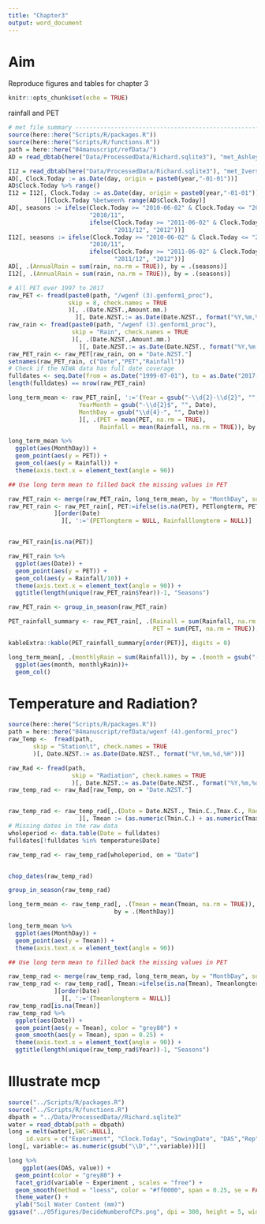 ```yaml
---
title: "Chapter3"
output: word_document
---
```


# Aim 

Reproduce figures and tables for chapter 3

```r
knitr::opts_chunk$set(echo = TRUE)
```


rainfall and PET

```r

# met file summary --------------------------------------------------------
source(here::here("Scripts/R/packages.R"))
source(here::here("Scripts/R/functions.R"))
path = here::here("04manuscript/refData/")
AD = read_dbtab(here("Data/ProcessedData/Richard.sqlite3"), "met_AshleyDene")

I12 = read_dbtab(here("Data/ProcessedData/Richard.sqlite3"), "met_Iversen12")
AD[, Clock.Today := as.Date(day, origin = paste0(year,"-01-01"))]
AD$Clock.Today %>% range()
I12 = I12[, Clock.Today := as.Date(day, origin = paste0(year,"-01-01"))
          ][Clock.Today %between% range(AD$Clock.Today)]
AD[, seasons := ifelse(Clock.Today >= "2010-06-02" & Clock.Today <= "2011-06-01",
                       "2010/11", 
                       ifelse(Clock.Today >= "2011-06-02" & Clock.Today <= "2012-06-01",
                              "2011/12", "2012"))]
I12[, seasons := ifelse(Clock.Today >= "2010-06-02" & Clock.Today <= "2011-06-01",
                       "2010/11", 
                       ifelse(Clock.Today >= "2011-06-02" & Clock.Today <= "2012-06-01",
                              "2011/12", "2012"))]
AD[, .(AnnualRain = sum(rain, na.rm = TRUE)), by = .(seasons)]
I12[, .(AnnualRain = sum(rain, na.rm = TRUE)), by = .(seasons)]

# All PET over 1997 to 2017
raw_PET <- fread(paste0(path, "/wgenf (3).genform1_proc"),
                 skip = 8, check.names = TRUE
                 )[, .(Date.NZST.,Amount.mm.)
                   ][, Date.NZST.:= as.Date(Date.NZST., format("%Y,%m,%d,%H"))]
raw_rain <- fread(paste0(path, "/wgenf (3).genform1_proc"),
                  skip = "Rain", check.names = TRUE
                  )[, .(Date.NZST.,Amount.mm.)
                    ][, Date.NZST.:= as.Date(Date.NZST., format("%Y,%m,%d,%H"))]
raw_PET_rain <- raw_PET[raw_rain, on = "Date.NZST."]
setnames(raw_PET_rain, c("Date","PET","Rainfall"))
# Check if the NIWA data has full date coverage
fulldates <- seq.Date(from = as.Date("1999-07-01"), to = as.Date("2017-06-30"), by = "day")
length(fulldates) == nrow(raw_PET_rain)

long_term_mean <- raw_PET_rain[, ':='(Year = gsub("-\\d{2}-\\d{2}", "", Date),
                    YearMonth = gsub("-\\d{2}$", "", Date),
                    MonthDay = gsub("\\d{4}-", "", Date))
                    ][, .(PET = mean(PET, na.rm = TRUE),
                          Rainfall = mean(Rainfall, na.rm = TRUE)), by = .(MonthDay)]

long_term_mean %>% 
  ggplot(aes(MonthDay)) +
  geom_point(aes(y = PET)) +
  geom_col(aes(y = Rainfall)) +
  theme(axis.text.x = element_text(angle = 90))

## Use long term mean to filled back the missing values in PET

raw_PET_rain <- merge(raw_PET_rain, long_term_mean, by = "MonthDay", suffixes = c("", "longterm"))
raw_PET_rain <- raw_PET_rain[, PET:=ifelse(is.na(PET), PETlongterm, PET)
             ][order(Date)
               ][, ':='(PETlongterm = NULL, Rainfalllongterm = NULL)]


raw_PET_rain[is.na(PET)]

raw_PET_rain %>% 
  ggplot(aes(Date)) +
  geom_point(aes(y = PET)) +
  geom_col(aes(y = Rainfall/10)) +
  theme(axis.text.x = element_text(angle = 90)) +
  ggtitle(length(unique(raw_PET_rain$Year))-1, "Seasons")

```
```r
raw_PET_rain <- group_in_season(raw_PET_rain)
```

```r
PET_rainfall_summary <- raw_PET_rain[, .(Rainall = sum(Rainfall, na.rm = TRUE),
                                         PET = sum(PET, na.rm = TRUE)), by = .(Season)]

kableExtra::kable(PET_rainfall_summary[order(PET)], digits = 0)

```
```r
long_term_mean[, .(monthlyRain = sum(Rainfall)), by = .(month = gsub("-\\d{2}","", MonthDay))] %>% 
  ggplot(aes(month, monthlyRain))+
  geom_col()
```
# Temperature and Radiation? 


```r
source(here::here("Scripts/R/packages.R"))
path = here::here("04manuscript/refData/wgenf (4).genform1_proc")
raw_Temp <-  fread(path,
       skip = "Station\t", check.names = TRUE
       )[, Date.NZST.:= as.Date(Date.NZST., format("%Y,%m,%d,%H"))]

raw_Rad <- fread(path,
                  skip = "Radiation", check.names = TRUE
                  )[, Date.NZST.:= as.Date(Date.NZST., format("%Y,%m,%d,%H"))]
raw_temp_rad <- raw_Rad[raw_Temp, on = "Date.NZST."]


raw_temp_rad <- raw_temp_rad[,.(Date = Date.NZST., Tmin.C.,Tmax.C., Radiation = Amount.MJ.m2.)
                    ][, Tmean := (as.numeric(Tmin.C.) + as.numeric(Tmax.C.))/2]
# Missing dates in the raw data 
wholeperiod <- data.table(Date = fulldates)
fulldates[!fulldates %in% temperature$Date]

raw_temp_rad <- raw_temp_rad[wholeperiod, on = "Date"]


chop_dates(raw_temp_rad)

group_in_season(raw_temp_rad)

long_term_mean <- raw_temp_rad[, .(Tmean = mean(Tmean, na.rm = TRUE)), 
                              by = .(MonthDay)]

long_term_mean %>% 
  ggplot(aes(MonthDay)) +
  geom_point(aes(y = Tmean)) +
  theme(axis.text.x = element_text(angle = 90))

## Use long term mean to filled back the missing values in PET

raw_temp_rad <- merge(raw_temp_rad, long_term_mean, by = "MonthDay", suffixes = c("", "longterm"))
raw_temp_rad <- raw_temp_rad[, Tmean:=ifelse(is.na(Tmean), Tmeanlongterm, Tmean)
             ][order(Date)
               ][, ':='(Tmeanlongterm = NULL)]
raw_temp_rad[is.na(Tmean)]
raw_temp_rad %>% 
  ggplot(aes(Date)) +
  geom_point(aes(y = Tmean), color = "grey80") +
  geom_smooth(aes(y = Tmean), span = 0.25) +
  theme(axis.text.x = element_text(angle = 90)) +
  ggtitle(length(unique(raw_temp_rad$Year))-1, "Seasons")

```



# Illustrate mcp

```r
source("../Scripts/R/packages.R")
source("../Scripts/R/functions.R")
dbpath = "../Data/ProcessedData//Richard.sqlite3"
water = read_dbtab(path = dbpath)
long = melt(water[,SWC:=NULL], 
     id.vars = c("Experiment", "Clock.Today", "SowingDate", "DAS","Rep", "Plot","Season", "Seed"),variable.factor = FALSE)
long[, variable:= as.numeric(gsub("\\D","",variable))][]

long %>% 
    ggplot(aes(DAS, value)) +
  geom_point(color = "grey80") +
  facet_grid(variable ~ Experiment , scales = "free") +
  geom_smooth(method = "loess", color = "#ff0000", span = 0.25, se = FALSE)+ 
  theme_water() +
  ylab("Soil Water Content (mm)")
ggsave("../05figures/DecideNumberofCPs.png", dpi = 300, height = 5, width = 7)
```







